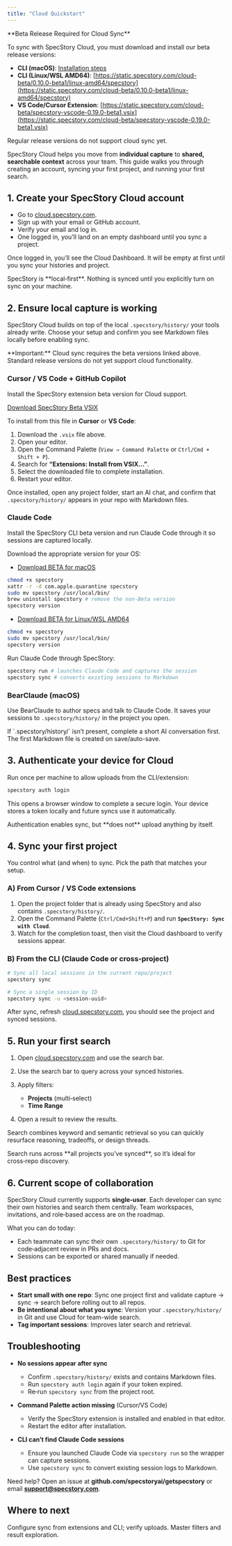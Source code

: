 ```yaml
---
title: "Cloud Quickstart"
---
```


<Warning>
**Beta Release Required for Cloud Sync**

To sync with SpecStory Cloud, you must download and install our beta release versions:
- **CLI (macOS)**: [Installation steps](#claude-code)
- **CLI (Linux/WSL AMD64)**: [https://static.specstory.com/cloud-beta/0.10.0-beta1/linux-amd64/specstory](https://static.specstory.com/cloud-beta/0.10.0-beta1/linux-amd64/specstory)
- **VS Code/Cursor Extension**: [https://static.specstory.com/cloud-beta/specstory-vscode-0.19.0-beta1.vsix](https://static.specstory.com/cloud-beta/specstory-vscode-0.19.0-beta1.vsix)

Regular release versions do not support cloud sync yet.
</Warning>

SpecStory Cloud helps you move from **individual capture** to **shared, searchable context** across your team.
This guide walks you through creating an account, syncing your first project, and running your first search.

## 1. Create your SpecStory Cloud account

- Go to [cloud.specstory.com](https://cloud.specstory.com).
- Sign up with your email or GitHub account.
- Verify your email and log in.
- One logged in, you’ll land on an empty dashboard until you sync a project.

Once logged in, you’ll see the Cloud Dashboard. It will be empty at first until you sync your histories and project.

<Info>
SpecStory is **local‑first**. Nothing is synced until you explicitly turn on sync on your machine.
</Info>


## 2. Ensure local capture is working


SpecStory Cloud builds on top of the local `.specstory/history/` your tools already write. Choose your setup and confirm you see Markdown files locally before enabling sync.

<Note>
**Important:** Cloud sync requires the beta versions linked above. Standard release versions do not yet support cloud functionality.
</Note>

### Cursor / VS Code + GitHub Copilot

Install the SpecStory extension beta version for Cloud support.


[Download SpecStory Beta VSIX](https://static.specstory.com/cloud-beta/specstory-vscode-0.19.0-beta1.vsix)


To install from this file in **Cursor** or **VS Code**:


1. Download the `.vsix` file above.
2. Open your editor.
3. Open the Command Palette (`View → Command Palette` or `Ctrl/Cmd + Shift + P`).
4. Search for **“Extensions: Install from VSIX…”**.
5. Select the downloaded file to complete installation.
6. Restart your editor.

Once installed, open any project folder, start an AI chat, and confirm that `.specstory/history/` appears in your repo with Markdown files.


### Claude Code

Install the SpecStory CLI beta version and run Claude Code through it so sessions are captured locally.

Download the appropriate version for your OS:
- [Download BETA for macOS](https://static.specstory.com/cloud-beta/0.10.0-beta1/macOS/specstory)

```bash
chmod +x specstory
xattr -r -d com.apple.quarantine specstory
sudo mv specstory /usr/local/bin/
brew uninstall specstory # remove the non-Beta version
specstory version
```

- [Download BETA for Linux/WSL AMD64](https://static.specstory.com/cloud-beta/0.10.0-beta1/linux-amd64/specstory)

```bash
chmod +x specstory
sudo mv specstory /usr/local/bin/
specstory version
```

Run Claude Code through SpecStory:

```bash
specstory run # launches Claude Code and captures the session
specstory sync # converts existing sessions to Markdown
```

### BearClaude (macOS)

Use BearClaude to author specs and talk to Claude Code. It saves your sessions to `.specstory/history/` in the project you open.

<Tip>
If `.specstory/history/` isn’t present, complete a short AI conversation first. The first Markdown file is created on save/auto-save.
</Tip>


## 3. Authenticate your device for Cloud

Run once per machine to allow uploads from the CLI/extension:

```bash
specstory auth login
```

This opens a browser window to complete a secure login. Your device stores a token locally and future syncs use it automatically.

<Note>
Authentication enables sync, but **does not** upload anything by itself.
</Note>


## 4. Sync your first project

You control what (and when) to sync. Pick the path that matches your setup.

### A) From Cursor / VS Code extensions

1. Open the project folder that is already using SpecStory and also contains `.specstory/history/`.
2. Open the Command Palette (`Ctrl/Cmd+Shift+P`) and run **`SpecStory: Sync with Cloud`**.
3. Watch for the completion toast, then visit the Cloud dashboard to verify sessions appear.

### B) From the CLI (Claude Code or cross‑project)

```bash
# Sync all local sessions in the current repo/project
specstory sync

# Sync a single session by ID
specstory sync -u <session-uuid>
```

After sync, refresh [cloud.specstory.com](https://cloud.specstory.com), you should see the project and synced sessions.


## 5. Run your first search

1. Open [cloud.specstory.com](https://cloud.specstory.com) and use the search bar.
2. Use the search bar to query across your synced histories.
3. Apply filters:

   * **Projects** (multi‑select)
   * **Time Range**
4. Open a result to review the results.

Search combines keyword and semantic retrieval so you can quickly resurface reasoning, tradeoffs, or design threads.

<Tip>
Search runs across **all projects you’ve synced**, so it’s ideal for cross‑repo discovery.
</Tip>


## 6. Current scope of collaboration

SpecStory Cloud currently supports **single‑user**. Each developer can sync their own histories and search them centrally. Team workspaces, invitations, and role‑based access are on the roadmap.

What you can do today:
- Each teammate can sync their own `.specstory/history/` to Git for code‑adjacent review in PRs and docs.
- Sessions can be exported or shared manually if needed.


## Best practices

* **Start small with one repo**: Sync one project first and validate capture → sync → search before rolling out to all repos.
* **Be intentional about what you sync**: Version your `.specstory/history/` in Git and use Cloud for team-wide search.
* **Tag important sessions**: Improves later search and retrieval.


## Troubleshooting

* **No sessions appear after sync**

  * Confirm `.specstory/history/` exists and contains Markdown files.
  * Run `specstory auth login` again if your token expired.
  * Re‑run `specstory sync` from the project root.

* **Command Palette action missing** (Cursor/VS Code)

  * Verify the SpecStory extension is installed and enabled in that editor.
  * Restart the editor after installation.

* **CLI can’t find Claude Code sessions**

  * Ensure you launched Claude Code via `specstory run` so the wrapper can capture sessions.
  * Use `specstory sync` to convert existing session logs to Markdown.

Need help? Open an issue at **github.com/specstoryai/getspecstory** or email **[support@specstory.com](mailto:support@specstory.com)**.

## Where to next

<CardGroup>
  <Card title="Sync & Store" icon="arrow-down-up-across-line" href="/cloud/sync-and-store">
    Configure sync from extensions and CLI; verify uploads.
  </Card>
  <Card title="Search & Organization" icon="magnifying-glass" href="/cloud/search-and-organization">
    Master filters and result exploration.
  </Card>
</CardGroup>

